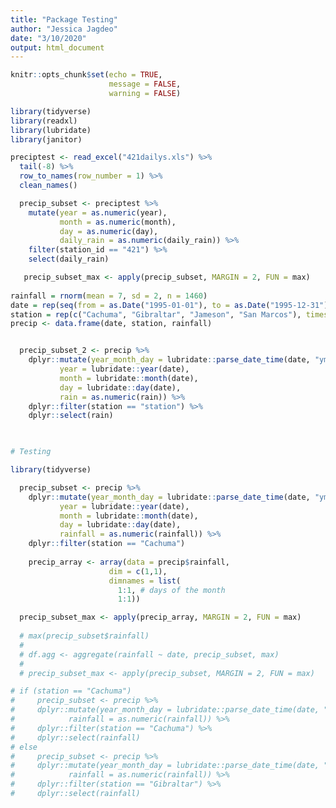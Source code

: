 ```yaml
---
title: "Package Testing"
author: "Jessica Jagdeo"
date: "3/10/2020"
output: html_document
---
```


```r
knitr::opts_chunk$set(echo = TRUE,
                      message = FALSE,
                      warning = FALSE)
```


```r

library(tidyverse)
library(readxl)
library(lubridate)
library(janitor)

```

```r

preciptest <- read_excel("421dailys.xls") %>% 
  tail(-8) %>% 
  row_to_names(row_number = 1) %>% 
  clean_names()

  precip_subset <- preciptest %>%
    mutate(year = as.numeric(year),
           month = as.numeric(month),
           day = as.numeric(day),
           daily_rain = as.numeric(daily_rain)) %>%
    filter(station_id == "421") %>% 
    select(daily_rain)

   precip_subset_max <- apply(precip_subset, MARGIN = 2, FUN = max)
   
rainfall = rnorm(mean = 7, sd = 2, n = 1460)
date = rep(seq(from = as.Date("1995-01-01"), to = as.Date("1995-12-31"), by = 'day'), 4)
station = rep(c("Cachuma", "Gibraltar", "Jameson", "San Marcos"), times = 1, each = 365)
precip <- data.frame(date, station, rainfall)


  precip_subset_2 <- precip %>%
    dplyr::mutate(year_month_day = lubridate::parse_date_time(date, "ymd"),
           year = lubridate::year(date),
           month = lubridate::month(date),
           day = lubridate::day(date),
           rain = as.numeric(rain)) %>%
    dplyr::filter(station == "station") %>%
    dplyr::select(rain)

  
```

```r

# Testing 

library(tidyverse)

  precip_subset <- precip %>%
    dplyr::mutate(year_month_day = lubridate::parse_date_time(date, "ymd"),
           year = lubridate::year(date),
           month = lubridate::month(date),
           day = lubridate::day(date),
           rainfall = as.numeric(rainfall)) %>%
    dplyr::filter(station == "Cachuma") 
  
    precip_array <- array(data = precip$rainfall,
                      dim = c(1,1),
                      dimnames = list(
                        1:1, # days of the month
                        1:1)) 

  precip_subset_max <- apply(precip_array, MARGIN = 2, FUN = max)
  
  # max(precip_subset$rainfall)
  # 
  # df.agg <- aggregate(rainfall ~ date, precip_subset, max)
  # 
  # precip_subset_max <- apply(precip_subset, MARGIN = 2, FUN = max)

```

```r

# if (station == "Cachuma")
#     precip_subset <- precip %>%
#     dplyr::mutate(year_month_day = lubridate::parse_date_time(date, "ymd"),
#            rainfall = as.numeric(rainfall)) %>%
#     dplyr::filter(station == "Cachuma") %>%
#     dplyr::select(rainfall)
# else
#     precip_subset <- precip %>%
#     dplyr::mutate(year_month_day = lubridate::parse_date_time(date, "ymd"),
#            rainfall = as.numeric(rainfall)) %>%
#     dplyr::filter(station == "Gibraltar") %>%
#     dplyr::select(rainfall)

```

